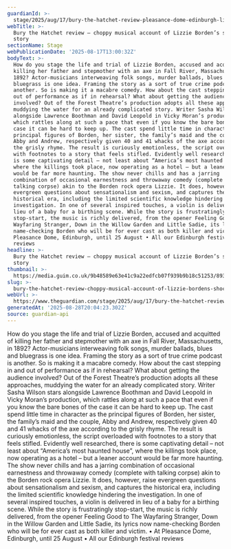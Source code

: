 ```yaml
---
guardianId: >-
  stage/2025/aug/17/bury-the-hatchet-review-pleasance-dome-edinburgh-lizzie-borden
webTitle: >-
  Bury the Hatchet review – choppy musical account of Lizzie Borden’s shocking
  story
sectionName: Stage
webPublicationDate: '2025-08-17T13:00:32Z'
bodyText: >-
  How do you stage the life and trial of Lizzie Borden, accused and acquitted of
  killing her father and stepmother with an axe in Fall River, Massachusetts, in
  1892? Actor-musicians interweaving folk songs, murder ballads, blues and
  bluegrass is one idea. Framing the story as a sort of true crime podcast is
  another. So is making it a macabre comedy. How about the cast stepping in and
  out of performance as if in rehearsal? What about getting the audience
  involved? Out of the Forest Theatre’s production adopts all these approaches,
  muddying the water for an already complicated story. Writer Sasha Wilson stars
  alongside Lawrence Boothman and David Leopold in Vicky Moran’s production,
  which rattles along at such a pace that even if you know the bare bones of the
  case it can be hard to keep up. The cast spend little time in character as the
  principal figures of Borden, her sister, the family’s maid and the couple,
  Abby and Andrew, respectively given 40 and 41 whacks of the axe according to
  the grisly rhyme. The result is curiously emotionless, the script overloaded
  with footnotes to a story that feels stifled. Evidently well researched, there
  is some captivating detail – not least about “America’s most haunted house”,
  where the killings took place, now operating as a hotel – but a leaner account
  would be far more haunting. The show never chills and has a jarring
  combination of occasional earnestness and throwaway comedy (complete with
  talking corpse) akin to the Borden rock opera Lizzie. It does, however, raise
  evergreen questions about sensationalism and sexism, and captures the
  historical era, including the limited scientific knowledge hindering the
  investigation. In one of several inspired touches, a violin is delivered in
  lieu of a baby for a birthing scene. While the story is frustratingly
  stop-start, the music is richly delivered, from the opener Feeling Good to The
  Wayfaring Stranger, Down in the Willow Garden and Little Sadie, its lyrics now
  name-checking Borden who will be for ever cast as both killer and victim. • At
  Pleasance Dome, Edinburgh, until 25 August • All our Edinburgh festival
  reviews
headline: >-
  Bury the Hatchet review – choppy musical account of Lizzie Borden’s shocking
  story
thumbnail: >-
  https://media.guim.co.uk/9b48589e63e41c9a22edfcb07f939b9b18c51253/893_627_1694_1356/500.jpg
slug: >-
  bury-the-hatchet-review-choppy-musical-account-of-lizzie-bordens-shocking-story
webUrl: >-
  https://www.theguardian.com/stage/2025/aug/17/bury-the-hatchet-review-pleasance-dome-edinburgh-lizzie-borden
generatedAt: '2025-08-28T20:04:23.302Z'
source: guardian-api
---
```

How do you stage the life and trial of Lizzie Borden, accused and acquitted of killing her father and stepmother with an axe in Fall River, Massachusetts, in 1892? Actor-musicians interweaving folk songs, murder ballads, blues and bluegrass is one idea. Framing the story as a sort of true crime podcast is another. So is making it a macabre comedy. How about the cast stepping in and out of performance as if in rehearsal? What about getting the audience involved? Out of the Forest Theatre’s production adopts all these approaches, muddying the water for an already complicated story. Writer Sasha Wilson stars alongside Lawrence Boothman and David Leopold in Vicky Moran’s production, which rattles along at such a pace that even if you know the bare bones of the case it can be hard to keep up. The cast spend little time in character as the principal figures of Borden, her sister, the family’s maid and the couple, Abby and Andrew, respectively given 40 and 41 whacks of the axe according to the grisly rhyme. The result is curiously emotionless, the script overloaded with footnotes to a story that feels stifled. Evidently well researched, there is some captivating detail – not least about “America’s most haunted house”, where the killings took place, now operating as a hotel – but a leaner account would be far more haunting. The show never chills and has a jarring combination of occasional earnestness and throwaway comedy (complete with talking corpse) akin to the Borden rock opera Lizzie. It does, however, raise evergreen questions about sensationalism and sexism, and captures the historical era, including the limited scientific knowledge hindering the investigation. In one of several inspired touches, a violin is delivered in lieu of a baby for a birthing scene. While the story is frustratingly stop-start, the music is richly delivered, from the opener Feeling Good to The Wayfaring Stranger, Down in the Willow Garden and Little Sadie, its lyrics now name-checking Borden who will be for ever cast as both killer and victim. • At Pleasance Dome, Edinburgh, until 25 August • All our Edinburgh festival reviews
